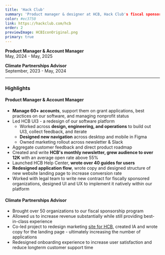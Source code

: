 ```yaml
---
title: 'Hack Club'
summary: 'Product manager & designer at HCB, Hack Club's fiscal sponsorship program. Building tools for the next generation of nonprofits around the world.'
color: #ec3750
link: https://hackclub.com/hcb
order: 2
previewImage: HCBIconOriginal.png
primary: true
---
```


**Product Manager & Account Manager**\
May, 2024 - May, 2025

**Climate Partnerships Advisor**\
September, 2023 - May, 2024

---

### Highlights

#### Product Manager & Account Manager

- **Manage 60+ accounts**, support them on grant applications, best practices on our software, and managing nonprofit status
- Led HCB UI3 - a redesign of our software platform
  - Worked across **design, engineering, and operations** to build out UI3, collect feedback, and iterate
  - **Designed new navigation** across desktop and mobile in Figma
  - Owned marketing rollout across newsletter & Slack
- Aggregate customer feedback and direct product roadmap
- Created and write **HCB's monthly newsletter, grew audience to over 12K** with an average open rate above 55%
- Launched HCB Help Center, **wrote over 40 guides for users**
- **Redesigned application flow**, wrote copy and designed structure of new website landing page to increase conversion rate
- Worked with legal team to write new contract for fiscally sponsored organizations, designed UI and UX to implement it natively within our platform

#### Climate Partnerships Advisor

- Brought over 50 organizations to our fiscal sponsorship program
- Allowed us to increase revenue substantially while still providing best-in-class experience
- Co-led project to redesign marketing [site for HCB](https://hackclub.com/fiscal-sponsorship/), created IA and wrote copy for the landing page - ultimately increasing the number of applications
- Redesigned onboarding experience to increase user satisfaction and reduce longterm customer support time
